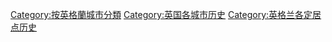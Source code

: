 [[Category:按英格蘭城市分類|Category:按英格蘭城市分類]]
[[Category:英国各城市历史|Category:英国各城市历史]]
[[Category:英格兰各定居点历史|Category:英格兰各定居点历史]]